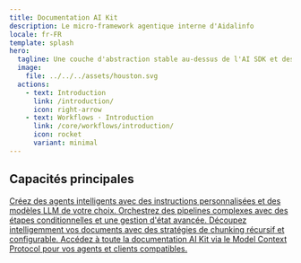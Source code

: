 ```yaml
---
title: Documentation AI Kit
description: Le micro-framework agentique interne d'Aidalinfo
locale: fr-FR
template: splash
hero:
  tagline: Une couche d'abstraction stable au-dessus de l'AI SDK et des providers LLM. Base de code compacte, lisible et orientée vers les cas d'usage en production.
  image:
    file: ../../../assets/houston.svg
  actions:
    - text: Introduction
      link: /introduction/
      icon: right-arrow
    - text: Workflows · Introduction
      link: /core/workflows/introduction/
      icon: rocket
      variant: minimal
---
```



<style>
{`
  .card-link {
    text-decoration: none;
    color: inherit;
  }
  
  /* Badge backgrounds et couleurs pour Agents (bleu) */
  .card-agents svg.icon {
    background: linear-gradient(135deg, rgba(59, 130, 246, 0.15), rgba(59, 130, 246, 0.05)) !important;
    border: 1px solid rgba(59, 130, 246, 0.3) !important;
    color: #3b82f6 !important;
    fill: #3b82f6 !important;
  }
  
  /* Badge backgrounds et couleurs pour Workflows (violet) */
  .card-workflows svg.icon {
    background: linear-gradient(135deg, rgba(139, 92, 246, 0.15), rgba(139, 92, 246, 0.05)) !important;
    border: 1px solid rgba(139, 92, 246, 0.3) !important;
    color: #8b5cf6 !important;
    fill: #8b5cf6 !important;
  }
  
  /* Badge backgrounds et couleurs pour Chunking (vert) */
  .card-chunking svg.icon {
    background: linear-gradient(135deg, rgba(16, 185, 129, 0.15), rgba(16, 185, 129, 0.05)) !important;
    border: 1px solid rgba(16, 185, 129, 0.3) !important;
    color: #10b981 !important;
    fill: #10b981 !important;
  }
  
  /* Badge backgrounds et couleurs pour MCP (orange) */
  .card-mcp svg.icon {
    background: linear-gradient(135deg, rgba(245, 158, 11, 0.15), rgba(245, 158, 11, 0.05)) !important;
    border: 1px solid rgba(245, 158, 11, 0.3) !important;
    color: #f59e0b !important;
    fill: #f59e0b !important;
  }
`}
</style>

## Capacités principales

<CardGrid stagger>
        <a href="/core/agents/" class="card-link card-agents">
                <Card title="Agents" icon="star">
                        Créez des agents intelligents avec des instructions personnalisées et des modèles LLM de votre choix.
                </Card>
        </a>
        <a href="/core/workflows/" class="card-link card-workflows">
                <Card title="Workflows" icon="random">
                        Orchestrez des pipelines complexes avec des étapes conditionnelles et une gestion d'état avancée.
                </Card>
        </a>
        <a href="/utils/chunking/" class="card-link card-chunking">
                <Card title="Chunking" icon="document">
                        Découpez intelligemment vos documents avec des stratégies de chunking récursif et configurable.
                </Card>
        </a>
        <a href="/mcp/usage/" class="card-link card-mcp">
                <Card title="Documentation MCP" icon="information">
                        Accédez à toute la documentation AI Kit via le Model Context Protocol pour vos agents et clients compatibles.
                </Card>
        </a>
</CardGrid>
